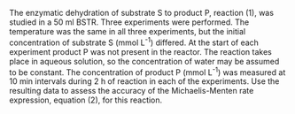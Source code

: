 The enzymatic dehydration of substrate S to product P, reaction (1), was studied in a 50 ml BSTR. Three experiments were performed. The temperature was the same in all three experiments, but the initial concentration of substrate S (mmol L^-1^) differed. At the start of each experiment product P was not present in the reactor. The reaction takes place in aqueous solution, so the concentration of water may be assumed to be constant. The concentration of product P (mmol L^-1^) was measured at 10 min intervals during 2 h of reaction in each of the experiments.  Use the resulting data to assess the accuracy of the Michaelis-Menten rate expression, equation (2), for this reaction.
